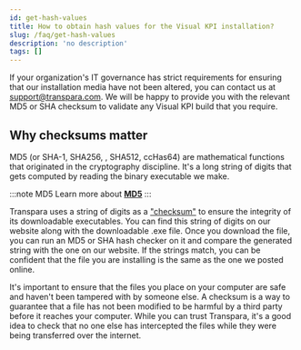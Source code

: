 ```yaml
---
id: get-hash-values
title: How to obtain hash values for the Visual KPI installation?
slug: /faq/get-hash-values
description: 'no description'
tags: []
---
```


If your organization's IT governance has strict requirements for ensuring that our installation media have not been altered, you can contact us at support@transpara.com. We will be happy to provide you with the relevant MD5 or SHA checksum to validate any Visual KPI build that you require.

## Why checksums matter

MD5 (or SHA-1, SHA256, , SHA512, ccHas64) are mathematical functions that originated in the cryptography discipline. It's a long string of digits that gets computed by reading the binary executable we make.

:::note MD5
Learn more about [**MD5**](https://en.wikipedia.org/wiki/MD5)
:::

Transpara uses a string of digits as a ["checksum"](https://en.wikipedia.org/wiki/Checksum) to ensure the integrity of its downloadable executables. You can find this string of digits on our website along with the downloadable .exe file. Once you download the file, you can run an MD5 or SHA hash checker on it and compare the generated string with the one on our website. If the strings match, you can be confident that the file you are installing is the same as the one we posted online.

It's important to ensure that the files you place on your computer are safe and haven't been tampered with by someone else. A checksum is a way to guarantee that a file has not been modified to be harmful by a third party before it reaches your computer. While you can trust Transpara, it's a good idea to check that no one else has intercepted the files while they were being transferred over the internet.

